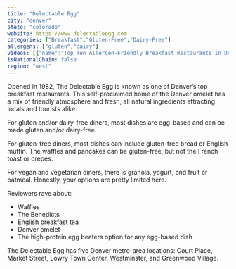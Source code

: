 ```yaml
---
title: "Delectable Egg"
city: "denver"
state: "colorado"
website: https://www.delectableegg.com
categories: ["Breakfast","Gluten-Free","Dairy-Free"]
allergens: ["gluten","dairy"]
videos: [{"name":"Top Ten Allergen-Friendly Breakfast Restaurants in Denver, Colorado","url":"https://www.youtube.com/watch?v=h3YFkmc6GvU"}]
isNationalChain: false
region: "west"
---
```

Opened in 1982, The Delectable Egg is known as one of Denver’s top breakfast restaurants. This self-proclaimed home of the Denver omelet has a mix of friendly atmosphere and fresh, all natural ingredients attracting locals and tourists alike.

For gluten and/or dairy-free diners, most dishes are egg-based and can be made gluten and/or dairy-free.

For gluten-free diners, most dishes can include gluten-free bread or English muffin. The waffles and pancakes can be gluten-free, but not the French toast or crepes.

For vegan and vegetarian diners, there is granola, yogurt, and fruit or oatmeal. Honestly, your options are pretty limited here.

Reviewers rave about:
* Waffles
* The Benedicts
* English breakfast tea
* Denver omelet
* The high-protein egg beaters option for any egg-based dish

The Delectable Egg has five Denver metro-area locations: Court Place, Market Street, Lowry Town Center, Westminster, and Greenwood Village.

